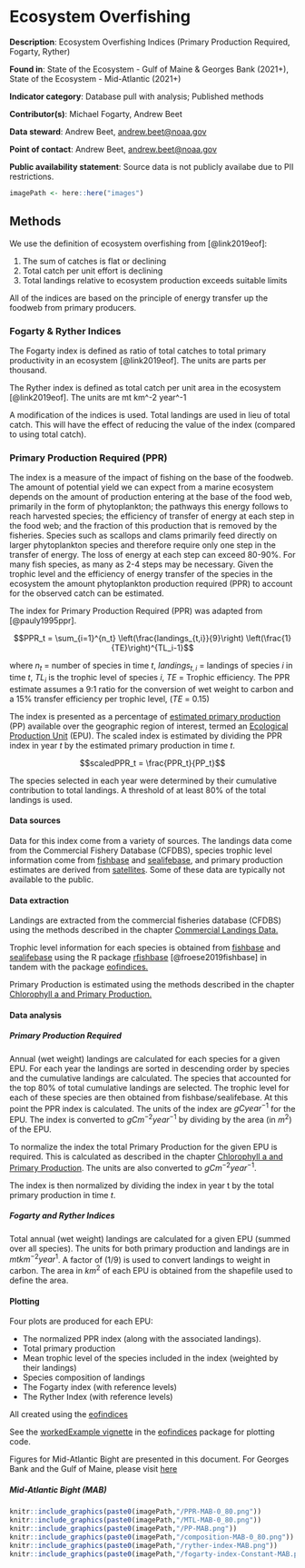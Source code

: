 # Ecosystem Overfishing

**Description**: Ecosystem Overfishing Indices (Primary Production Required, Fogarty, Ryther)

**Found in**: State of the Ecosystem - Gulf of Maine & Georges Bank (2021+), State of the Ecosystem - Mid-Atlantic (2021+)

**Indicator category**: Database pull with analysis; Published methods

**Contributor(s)**: Michael Fogarty, Andrew Beet

**Data steward**: Andrew Beet, [andrew.beet\@noaa.gov](mailto:andrew.beet@noaa.gov){.email}

**Point of contact**: Andrew Beet, [andrew.beet\@noaa.gov](mailto:andrew.beet@noaa.gov){.email}

**Public availability statement**: Source data is not publicly availabe due to PII restrictions.

```r
imagePath <- here::here("images")
```

## Methods

We use the definition of ecosystem overfishing from [@link2019eof]: 

1. The sum of catches is flat or declining
1. Total catch per unit effort is declining
1. Total landings relative to ecosystem  production exceeds suitable limits

All of the indices are based on the principle of energy transfer up the foodweb from primary producers.

### Fogarty & Ryther Indices

The Fogarty index is defined as ratio of total catches to total primary productivity in an ecosystem [@link2019eof]. The units are parts per thousand.

The Ryther index is defined as total catch per unit area in the ecosystem [@link2019eof]. The units are mt km^-2 year^-1

A modification of the indices is used. Total landings are used in lieu of total catch. This will have the effect of reducing the value of the index (compared to using total catch).

### Primary Production Required (PPR)

The index is a measure of the impact of fishing on the base of the foodweb. The amount of potential yield we can expect from a marine ecosystem depends on the amount of production entering at the base of the food web, primarily in the form of phytoplankton; the pathways this energy follows to reach harvested species; the efficiency of transfer of energy at each step in the food web; and the fraction of this production that is removed by the fisheries. Species such as scallops and clams primarily feed directly on larger phytoplankton species and therefore require only one step in the transfer of energy. The loss of energy at each step can exceed 80-90%. For many fish species, as many as 2-4 steps may be necessary. Given the trophic level and the efficiency of energy transfer of the species in the ecosystem the amount phytoplankton production required (PPR) to account for the observed catch can be estimated.

The index for Primary Production Required (PPR) was adapted from [@pauly1995ppr].

$$PPR_t = \sum_{i=1}^{n_t}  \left(\frac{landings_{t,i}}{9}\right) \left(\frac{1}{TE}\right)^{TL_i-1}$$

where $n_t$ = number of species in time $t$, $landings_{t,i}$ = landings of species $i$ in time $t$, $TL_i$ is the trophic level of species $i$, $TE$ = Trophic efficiency. The PPR estimate assumes a 9:1 ratio for the conversion of wet weight to carbon and a 15% transfer efficiency per trophic level, ($TE$ = 0.15)

The index is presented as a percentage of [estimated primary production](https://noaa-edab.github.io/tech-doc/chl-pp.html) (PP) available over the geographic region of interest, termed an [Ecological Production Unit](https://noaa-edab.github.io/tech-doc/comdat.html) (EPU). The scaled index is estimated by dividing the PPR index in year $t$ by the estimated primary production in time $t$.

$$scaledPPR_t = \frac{PPR_t}{PP_t}$$

The species selected in each year were determined by their cumulative contribution to total landings. A threshold of at least 80% of the total landings is used.

#### Data sources

Data for this index come from a variety of sources. The landings data come from the Commercial Fishery Database (CFDBS), species trophic level information come from [fishbase](http://fishbase.de) and [sealifebase](http://sealifebase.ca), and primary production estimates are derived from [satellites](https://noaa-edab.github.io/tech-doc/chl-pp.html). Some of these data are typically not available to the public.

#### Data extraction

Landings are extracted from the commercial fisheries database (CFDBS) using the methods described in the chapter [Commercial Landings Data.](https://noaa-edab.github.io/tech-doc/comdat.html)

Trophic level information for each species is obtained from [fishbase](http://fishbase.de) and [sealifebase](http://sealifebase.ca) using the R package [rfishbase](https://github.com/ropensci/rfishbase) [@froese2019fishbase] in tandem with the package [eofindices.](https://github.com/NOAA-EDAB/eofindices/)

Primary Production is estimated using the methods described in the chapter [Chlorophyll a and Primary Production.](https://noaa-edab.github.io/tech-doc/chl-pp.html)

#### Data analysis

##### Primary Production Required

Annual (wet weight) landings are calculated for each species for a given EPU. For each year the landings are sorted in descending order by species and the cumulative landings are calculated. The species that accounted for the top 80% of total cumulative landings are selected. The trophic level for each of these species are then obtained from fishbase/sealifebase. At this point the PPR index is calculated. The units of the index are $gCyear^{-1}$ for the EPU. The index is converted to $gCm^{-2}year^{-1}$ by dividing by the area (in $m^2$) of the EPU.

To normalize the index the total Primary Production for the given EPU is required. This is calculated as described in the chapter [Chlorophyll a and Primary Production](https://noaa-edab.github.io/tech-doc/chl-pp.html). The units are also converted to $gCm^{-2}year^{-1}$.

The index is then normalized by dividing the index in year t by the total primary production in time $t$.

##### Fogarty and Ryther Indices

Total annual (wet weight) landings are calculated for a given EPU (summed over all species). The units for both primary production and landings are in $mt km^{-2} year^1$. A factor of (1/9) is used to convert landings to weight in carbon. The area in $km^2$ of each EPU is obtained from the shapefile used to define the area.

#### Plotting

Four plots are produced for each EPU:

-   The normalized PPR index (along with the associated landings).
-   Total primary production
-   Mean trophic level of the species included in the index (weighted by their landings)
-   Species composition of landings
-   The Fogarty index (with reference levels)
-   The Ryther Index (with reference levels)

All created using the [eofindices](https://github.com/NOAA-EDAB/eofindices)

See the [workedExample vignette](https://NOAA-EDAB.github.io/eofindices/articles/workedExample.html) in the [eofindices](https://github.com/NOAA-EDAB/eofindices/) package for plotting code.

Figures for Mid-Atlantic Bight are presented in this document. For Georges Bank and the Gulf of Maine, please visit [here]((https://github.com/NOAA-EDAB/eofindices/tree/master/vignettes/figures))

##### Mid-Atlantic Bight (MAB)

```r
knitr::include_graphics(paste0(imagePath,"/PPR-MAB-0_80.png"))
knitr::include_graphics(paste0(imagePath,"/MTL-MAB-0_80.png"))
knitr::include_graphics(paste0(imagePath,"/PP-MAB.png"))
knitr::include_graphics(paste0(imagePath,"/composition-MAB-0_80.png"))
knitr::include_graphics(paste0(imagePath,"/ryther-index-MAB.png"))
knitr::include_graphics(paste0(imagePath,"/fogarty-index-Constant-MAB.png"))
```

